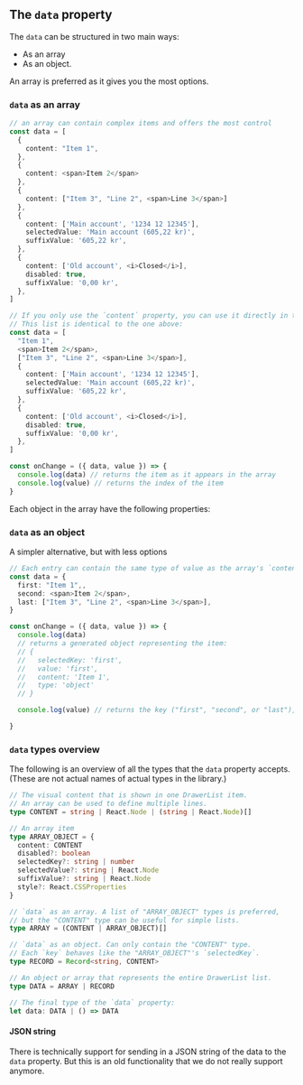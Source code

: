 
## The `data` property

The `data` can be structured in two main ways:

- As an array
- As an object.

An array is preferred as it gives you the most options.

### `data` as an array

```ts
// an array can contain complex items and offers the most control
const data = [
  {
    content: "Item 1",
  },
  {
    content: <span>Item 2</span>
  },
  {
    content: ["Item 3", "Line 2", <span>Line 3</span>]
  },
  {
    content: ['Main account', '1234 12 12345'],
    selectedValue: 'Main account (605,22 kr)',
    suffixValue: '605,22 kr',
  },
  {
    content: ['Old account', <i>Closed</i>],
    disabled: true,
    suffixValue: '0,00 kr',
  },
]

// If you only use the `content` property, you can use it directly in the array.
// This list is identical to the one above:
const data = [
  "Item 1",
  <span>Item 2</span>,
  ["Item 3", "Line 2", <span>Line 3</span>],
  {
    content: ['Main account', '1234 12 12345'],
    selectedValue: 'Main account (605,22 kr)',
    suffixValue: '605,22 kr',
  },
  {
    content: ['Old account', <i>Closed</i>],
    disabled: true,
    suffixValue: '0,00 kr',
  },
]

const onChange = ({ data, value }) => {
  console.log(data) // returns the item as it appears in the array
  console.log(value) // returns the index of the item
}
```

Each object in the array have the following properties:

<PropertiesTable props={DrawerListItem} />

### `data` as an object

A simpler alternative, but with less options

```ts
// Each entry can contain the same type of value as the array's `content` property
const data = {
  first: "Item 1",,
  second: <span>Item 2</span>,
  last: ["Item 3", "Line 2", <span>Line 3</span>],
}

const onChange = ({ data, value }) => {
  console.log(data)
  // returns a generated object representing the item:
  // {
  //   selectedKey: 'first',
  //   value: 'first',
  //   content: 'Item 1',
  //   type: 'object'
  // }

  console.log(value) // returns the key ("first", "second", or "last"), instead of an index

}

```

### `data` types overview

The following is an overview of all the types that the `data` property accepts. (These are not actual names of actual types in the library.)

```ts
// The visual content that is shown in one DrawerList item.
// An array can be used to define multiple lines.
type CONTENT = string | React.Node | (string | React.Node)[]

// An array item
type ARRAY_OBJECT = {
  content: CONTENT
  disabled?: boolean
  selectedKey?: string | number
  selectedValue?: string | React.Node
  suffixValue?: string | React.Node
  style?: React.CSSProperties
}

// `data` as an array. A list of "ARRAY_OBJECT" types is preferred,
// but the "CONTENT" type can be useful for simple lists.
type ARRAY = (CONTENT | ARRAY_OBJECT)[]

// `data` as an object. Can only contain the "CONTENT" type.
// Each `key` behaves like the "ARRAY_OBJECT"'s `selectedKey`.
type RECORD = Record<string, CONTENT>

// An object or array that represents the entire DrawerList list.
type DATA = ARRAY | RECORD

// The final type of the `data` property:
let data: DATA | () => DATA
```

#### JSON string

There is technically support for sending in a JSON string of the data to the `data` property. But this is an old functionality that we do not really support anymore.
